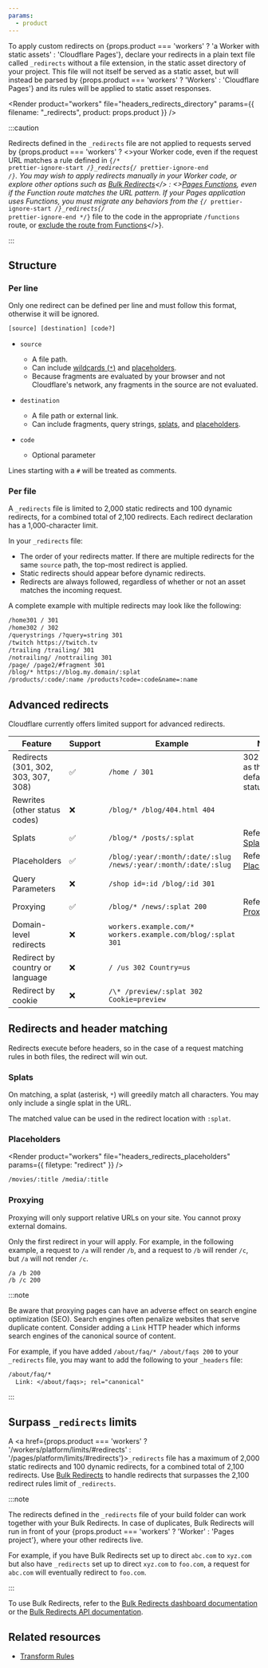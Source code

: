 ```yaml
---
params:
  - product
---
```



To apply custom redirects on {props.product === 'workers' ? 'a Worker with static assets' : 'Cloudflare Pages'}, declare your redirects in a plain text file called `_redirects` without a file extension, in the static asset directory of your project. This file will not itself be served as a static asset, but will instead be parsed by {props.product === 'workers' ? 'Workers' : 'Cloudflare Pages'} and its rules will be applied to static asset responses.

<Render
	product="workers"
	file="headers_redirects_directory"
	params={{ filename: "_redirects", product: props.product }}
/>

:::caution

Redirects defined in the `_redirects` file are not applied to requests served by {props.product === 'workers' ? <>your Worker code, even if the request URL matches a rule defined in <code>{/* prettier-ignore-start */}_redirects{/* prettier-ignore-end */}</code>. You may wish to apply redirects manually in your Worker code, or explore other options such as <a href="/rules/url-forwarding/bulk-redirects/create-dashboard/">Bulk Redirects</a></> : <><a href="/pages/functions/">Pages Functions</a>, even if the Function route matches the URL pattern. If your Pages application uses Functions, you must migrate any behaviors from the <code>{/* prettier-ignore-start */}_redirects{/* prettier-ignore-end */}</code> file to the code in the appropriate <code>/functions</code> route, or <a href="/pages/functions/routing/#create-a-_routesjson-file">exclude the route from Functions</a></>}.

:::

## Structure

### Per line

Only one redirect can be defined per line and must follow this format, otherwise it will be ignored.

```txt
[source] [destination] [code?]
```

- `source` <Type text="string" /> <MetaInfo text="required" />

  - A file path.
  - Can include [wildcards (`*`)](#splats) and [placeholders](#placeholders).
  - Because fragments are evaluated by your browser and not Cloudflare's network, any fragments in the source are not evaluated.

- `destination` <Type text="string" /> <MetaInfo text="required" />

  - A file path or external link.
  - Can include fragments, query strings, [splats](#splats), and [placeholders](#placeholders).

- `code` <Type text="number" /> <MetaInfo text="(default: 302) optional" />

  - Optional parameter

Lines starting with a `#` will be treated as comments.

### Per file

A `_redirects` file is limited to 2,000 static redirects and 100 dynamic redirects, for a combined total of 2,100 redirects. Each redirect declaration has a 1,000-character limit.

In your `_redirects` file:

- The order of your redirects matter. If there are multiple redirects for the same `source` path, the top-most redirect is applied.
- Static redirects should appear before dynamic redirects.
- Redirects are always followed, regardless of whether or not an asset matches the incoming request.

A complete example with multiple redirects may look like the following:

```txt
/home301 / 301
/home302 / 302
/querystrings /?query=string 301
/twitch https://twitch.tv
/trailing /trailing/ 301
/notrailing/ /nottrailing 301
/page/ /page2/#fragment 301
/blog/* https://blog.my.domain/:splat
/products/:code/:name /products?code=:code&name=:name
```

## Advanced redirects

Cloudflare currently offers limited support for advanced redirects.

| Feature                             | Support | Example                                                         | Notes                                   |
| ----------------------------------- | ------- | --------------------------------------------------------------- | --------------------------------------- |
| Redirects (301, 302, 303, 307, 308) | ✅     | `/home / 301`                                                   | 302 is used as the default status code. |
| Rewrites (other status codes)       | ❌      | `/blog/* /blog/404.html 404`                                    |                                         |
| Splats                              | ✅     | `/blog/* /posts/:splat`                                         | Refer to [Splats](#splats).             |
| Placeholders                        | ✅     | `/blog/:year/:month/:date/:slug /news/:year/:month/:date/:slug` | Refer to [Placeholders](#placeholders). |
| Query Parameters                    | ❌      | `/shop id=:id /blog/:id 301`                                    |                                         |
| Proxying                            | ✅     | `/blog/* /news/:splat 200`                                      | Refer to [Proxying](#proxying).         |
| Domain-level redirects              | ❌      | `workers.example.com/* workers.example.com/blog/:splat 301`     |                                         |
| Redirect by country or language     | ❌      | `/ /us 302 Country=us`                                          |                                         |
| Redirect by cookie                  | ❌      | `/\* /preview/:splat 302 Cookie=preview`                        |                                         |

## Redirects and header matching

Redirects execute before headers, so in the case of a request matching rules in both files, the redirect will win out.

### Splats

On matching, a splat (asterisk, `*`) will greedily match all characters. You may only include a single splat in the URL.

The matched value can be used in the redirect location with `:splat`.

### Placeholders

<Render
	product="workers"
	file="headers_redirects_placeholders"
	params={{ filetype: "redirect" }}
/>

```txt
/movies/:title /media/:title
```

### Proxying

Proxying will only support relative URLs on your site. You cannot proxy external domains.

Only the first redirect in your will apply. For example, in the following example, a request to `/a` will render `/b`, and a request to `/b` will render `/c`, but `/a` will not render `/c`.

```
/a /b 200
/b /c 200
```

:::note

Be aware that proxying pages can have an adverse effect on search engine optimization (SEO). Search engines often penalize websites that serve duplicate content. Consider adding a `Link` HTTP header which informs search engines of the canonical source of content.

For example, if you have added `/about/faq/* /about/faqs 200` to your `_redirects` file, you may want to add the following to your `_headers` file:

```txt
/about/faq/*
  Link: </about/faqs>; rel="canonical"
```

:::

## Surpass `_redirects` limits

A <a href={props.product === 'workers' ? '/workers/platform/limits/#redirects' : '/pages/platform/limits/#redirects'}>`_redirects`</a> file has a maximum of 2,000 static redirects and 100 dynamic redirects, for a combined total of 2,100 redirects. Use [Bulk Redirects](/rules/url-forwarding/bulk-redirects/) to handle redirects that surpasses the 2,100 redirect rules limit of `_redirects`.

:::note

The redirects defined in the `_redirects` file of your build folder can work together with your Bulk Redirects. In case of duplicates, Bulk Redirects will run in front of your {props.product === 'workers' ? 'Worker' : 'Pages project'}, where your other redirects live.

For example, if you have Bulk Redirects set up to direct `abc.com` to `xyz.com` but also have `_redirects` set up to direct `xyz.com` to `foo.com`, a request for `abc.com` will eventually redirect to `foo.com`.

:::

To use Bulk Redirects, refer to the [Bulk Redirects dashboard documentation](/rules/url-forwarding/bulk-redirects/create-dashboard/) or the [Bulk Redirects API documentation](/rules/url-forwarding/bulk-redirects/create-api/).

## Related resources

- [Transform Rules](/rules/transform/)
